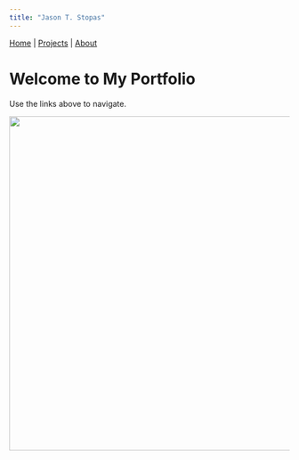 ```yaml
---
title: "Jason T. Stopas"
---
```


<div>
  <a href="index.html">Home</a> |
  <a href="projects.html">Projects</a> |
  <a href="about.html">About</a>
</div>

# Welcome to My Portfolio

Use the links above to navigate.

![](images/PXL_20250115_195216582.jpg){height=600}

